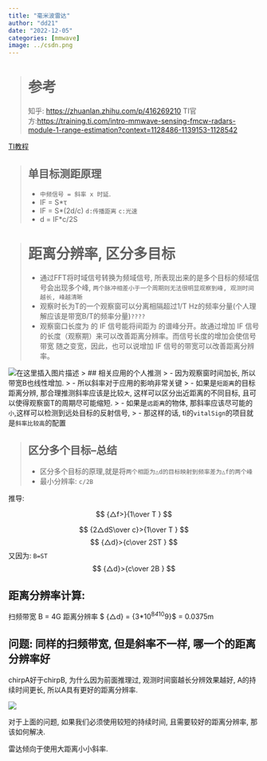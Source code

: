 ```yaml
---
title: "毫米波雷达"
author: "dd21"
date: "2022-12-05" 
categories: [mmwave]
image: ../csdn.png
---
```



> # 参考
>知乎: [https://zhuanlan.zhihu.com/p/416269210](https://zhuanlan.zhihu.com/p/416269210)
>TI官方:[https://training.ti.com/intro-mmwave-sensing-fmcw-radars-module-1-range-estimation?context=1128486-1139153-1128542](https://training.ti.com/intro-mmwave-sensing-fmcw-radars-module-1-range-estimation?context=1128486-1139153-1128542)

[TI教程](https://www.ti.com/video/series/mmwave-training-series.html?_ticdt=MTY4NjgwMjE1M3wwMTg4NDc4YTIzN2MwMDljNDI3ODc2Y2I5OWYwMDUwODEwMDIwMDc5MDBiZDB8W29iamVjdCBPYmplY3Rd#transcript-tab)


> ## 单目标测距原理
> - `中频信号 = 斜率 x 时延`. 
> - IF = S*τ
> - IF = S*(2d/c)    `d:传播距离` `c:光速`
>  - d = IF*c/2S

> # 距离分辨率, 区分多目标
> - 通过FFT将时域信号转换为频域信号, 所表现出来的是多个目标的频域信号会出现多个峰, `两个脉冲相差小于一个周期则无法很明显观察到峰, 观测时间越长, 峰越清晰`
> - 观察时长为T的一个观察窗可以分离相隔超过1/T Hz的频率分量(个人理解应该是带宽B/T的频率分量)`????`
> - 观察窗口长度为  的 IF 信号能将间距为  的谱峰分开。故通过增加 IF 信号的长度（观察期）来可以改善距离分辨率。而信号长度的增加会使信号带宽  随之变宽，因此，也可以说增加 IF 信号的带宽可以改善距离分辨率。


![在这里插入图片描述](https://img-blog.csdnimg.cn/2a04a3d6814c496b9e65396981333f61.png)
> ## 相关应用的个人推测
> - 因为观察窗时间加长, 所以带宽B也线性增加.
> - 所以斜率对于应用的影响非常关键
>  - 如果是`短距离`的目标距离分辨, 那合理推测斜率应该是比较`大`, 这样可以区分出近距离的不同目标, 且可以使得观察窗T的周期尽可能缩短.
>  - 如果是`远距离`的物体, 那斜率应该尽可能的`小`,这样可以检测到远处目标的反射信号, 
>  - 那这样的话, ti的`vitalSign`的项目就是`斜率比较高`的配置

> ## 区分多个目标--总结
> - 区分多个目标的原理,就是将`两个相距为△d的目标映射到频率差为△f的两个峰`
> - 最小分辨率: `c/2B`

推导:

$$
 {△f>}{1\over T } 
$$

$$
{2△dS\over c}>{1\over T }
$$
$$
{△d}>{c\over 2ST }
$$
又因为: `B=ST`
$$
{△d}>{c\over 2B }
$$

## 距离分辨率计算:

扫频带宽 B = 4G
距离分辨率 $ {△d} = {3*10^8\over 2*4*10^9}$ = 0.0375m

## 问题: 同样的扫频带宽, 但是斜率不一样, 哪一个的距离分辨率好

chirpA好于chirpB, 为什么因为前面推理过, 观测时间窗越长分辨效果越好, A的持续时间更长, 所以A具有更好的距离分辨率. 

![](https://raw.githubusercontent.com/fly-t/images/main/blog/index-2023-06-15-16-48-29.png)


对于上面的问题, 如果我们必须使用较短的持续时间, 且需要较好的距离分辨率, 那该如何解决.

雷达倾向于使用大距离小小斜率.       